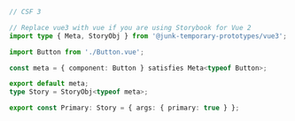 ```ts
// CSF 3

// Replace vue3 with vue if you are using Storybook for Vue 2
import type { Meta, StoryObj } from '@junk-temporary-prototypes/vue3';

import Button from './Button.vue';

const meta = { component: Button } satisfies Meta<typeof Button>;

export default meta;
type Story = StoryObj<typeof meta>;

export const Primary: Story = { args: { primary: true } };
```
